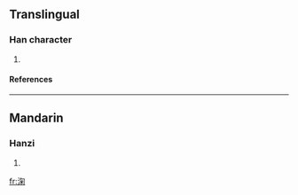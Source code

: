 ==Translingual==
===Han character===
{{Han char|rn=85|rad=水|as=08|sn=11|four=3712<sub>0</sub>|canj=水心火木 (EPFD)}}
# {{defn|Han|sort=水08}}
====References====
{{Han ref|kx=0629.290|dkj=17641|dj=1032.020|hdz=31657.040|uh=6DD7|ud=28119|bh=D644|bd=54852}}

----
==Mandarin==
===Hanzi===
{{cmn-hanzi|pin=[[jú]] ([[ju2]]), [[shuàng]] ([[shuang4]])|wg=chü<sup>2</sup>, shuang<sup>4</sup>}}
# {{defn|Mandarin}}

[[fr:淗]]
